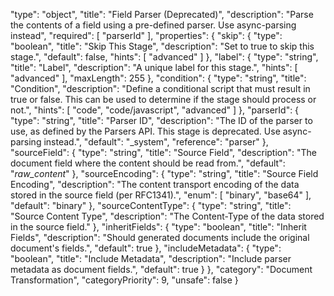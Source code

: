   "type": "object",
  "title": "Field Parser (Deprecated)",
  "description": "Parse the contents of a field using a pre-defined parser. Use async-parsing instead",
  "required": [
    "parserId"
  ],
  "properties": {
    "skip": {
      "type": "boolean",
      "title": "Skip This Stage",
      "description": "Set to true to skip this stage.",
      "default": false,
      "hints": [
        "advanced"
      ]
    },
    "label": {
      "type": "string",
      "title": "Label",
      "description": "A unique label for this stage.",
      "hints": [
        "advanced"
      ],
      "maxLength": 255
    },
    "condition": {
      "type": "string",
      "title": "Condition",
      "description": "Define a conditional script that must result in true or false. This can be used to determine if the stage should process or not.",
      "hints": [
        "code",
        "code/javascript",
        "advanced"
      ]
    },
    "parserId": {
      "type": "string",
      "title": "Parser ID",
      "description": "The ID of the parser to use, as defined by the Parsers API. This stage is deprecated. Use async-parsing instead.",
      "default": "_system",
      "reference": "parser"
    },
    "sourceField": {
      "type": "string",
      "title": "Source Field",
      "description": "The document field where the content should be read from.",
      "default": "_raw_content_"
    },
    "sourceEncoding": {
      "type": "string",
      "title": "Source Field Encoding",
      "description": "The content transport encoding of the data stored in the source field (per RFC1341).",
      "enum": [
        "binary",
        "base64"
      ],
      "default": "binary"
    },
    "sourceContentType": {
      "type": "string",
      "title": "Source Content Type",
      "description": "The Content-Type of the data stored in the source field."
    },
    "inheritFields": {
      "type": "boolean",
      "title": "Inherit Fields",
      "description": "Should generated documents include the original document's fields.",
      "default": true
    },
    "includeMetadata": {
      "type": "boolean",
      "title": "Include Metadata",
      "description": "Include parser metadata as document fields.",
      "default": true
    }
  },
  "category": "Document Transformation",
  "categoryPriority": 9,
  "unsafe": false
}
